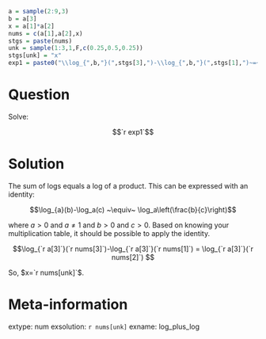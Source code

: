 ```r
a = sample(2:9,3)
b = a[3]
x = a[1]*a[2]
nums = c(a[1],a[2],x)
stgs = paste(nums)
unk = sample(1:3,1,F,c(0.25,0.5,0.25))
stgs[unk] = "x"
exp1 = paste0("\\log_{",b,"}(",stgs[3],")-\\log_{",b,"}(",stgs[1],")~=~\\log_{",b,"}(",stgs[2],")")
```


Question
========

Solve:

$$`r exp1`$$


Solution
========

The sum of logs equals a log of a product. This can be expressed with an identity:

$$\log_{a}(b)-\log_a(c) ~\equiv~ \log_a\left(\frac{b}{c}\right)$$

where $a>0$ and $a\ne 1$ and $b>0$ and $c>0$. Based on knowing your multiplication table, it should be possible to apply the identity.


$$\log_{`r a[3]`}(`r nums[3]`)-\log_{`r a[3]`}(`r nums[1]`) = \log_{`r a[3]`}(`r nums[2]`) $$

So, $x=`r nums[unk]`$.


Meta-information
============
extype: num
exsolution: `r nums[unk]`
exname: log_plus_log